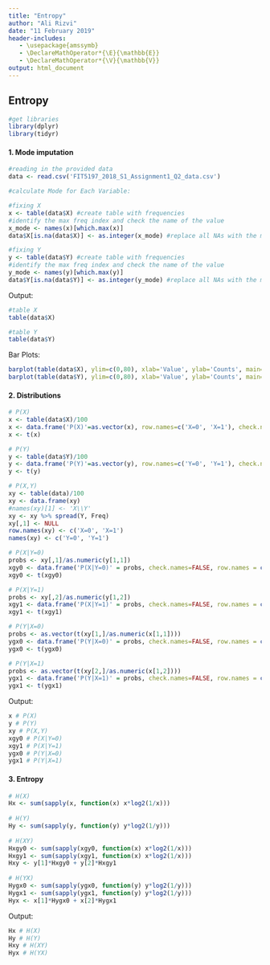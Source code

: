 ---
title: "Entropy"
author: "Ali Rizvi"
date: "11 February 2019"
header-includes:
   - \usepackage{amssymb}
   - \DeclareMathOperator*{\E}{\mathbb{E}}
   - \DeclareMathOperator*{\V}{\mathbb{V}}
output: html_document
---


## Entropy

```{r message=FALSE, warning=FALSE}
#get libraries
library(dplyr)
library(tidyr)
```

#### 1. Mode imputation

```{r}

#reading in the provided data
data <- read.csv('FIT5197_2018_S1_Assignment1_Q2_data.csv')

#calculate Mode for Each Variable:

#fixing X 
x <- table(data$X) #create table with frequencies
#identify the max freq index and check the name of the value
x_mode <- names(x)[which.max(x)] 
data$X[is.na(data$X)] <- as.integer(x_mode) #replace all NAs with the mode value

#fixing Y
y <- table(data$Y) #create table with frequencies
#identify the max freq index and check the name of the value
y_mode <- names(y)[which.max(y)] 
data$Y[is.na(data$Y)] <- as.integer(y_mode) #replace all NAs with the mode value
```

Output:

```{r}
#table X
table(data$X)

#table Y
table(data$Y)

```

Bar Plots:

```{r}

barplot(table(data$X), ylim=c(0,80), xlab='Value', ylab='Counts', main='X Values')
barplot(table(data$Y), ylim=c(0,80), xlab='Value', ylab='Counts', main='Y Values')

```

#### 2. Distributions

```{r}

# P(X)
x <- table(data$X)/100
x <- data.frame('P(X)'=as.vector(x), row.names=c('X=0', 'X=1'), check.names=FALSE)
x <- t(x)

# P(Y)
y <- table(data$Y)/100
y <- data.frame('P(Y)'=as.vector(y), row.names=c('Y=0', 'Y=1'), check.names=FALSE)
y <- t(y)

# P(X,Y)
xy <- table(data)/100
xy <- data.frame(xy)
#names(xy)[1] <- 'X\\Y'
xy <- xy %>% spread(Y, Freq)
xy[,1] <- NULL
row.names(xy) <- c('X=0', 'X=1')
names(xy) <- c('Y=0', 'Y=1')

# P(X|Y=0)
probs <- xy[,1]/as.numeric(y[1,1])
xgy0 <- data.frame('P(X|Y=0)' = probs, check.names=FALSE, row.names = c('X=0', 'X=1'))
xgy0 <- t(xgy0)

# P(X|Y=1)
probs <- xy[,2]/as.numeric(y[1,2])
xgy1 <- data.frame('P(X|Y=1)' = probs, check.names=FALSE, row.names = c('X=0', 'X=1'))
xgy1 <- t(xgy1)

# P(Y|X=0)
probs <- as.vector(t(xy[1,]/as.numeric(x[1,1])))
ygx0 <- data.frame('P(Y|X=0)' = probs, check.names=FALSE, row.names = c('Y=0', 'Y=1'))
ygx0 <- t(ygx0)

# P(Y|X=1)
probs <- as.vector(t(xy[2,]/as.numeric(x[1,2])))
ygx1 <- data.frame('P(Y|X=1)' = probs, check.names=FALSE, row.names = c('Y=0', 'Y=1'))
ygx1 <- t(ygx1)


```

Output:

```{r}

x # P(X)
y # P(Y)
xy # P(X,Y)
xgy0 # P(X|Y=0)
xgy1 # P(X|Y=1)
ygx0 # P(Y|X=0)
ygx1 # P(Y|X=1)

```

#### 3. Entropy

```{r}

# H(X)
Hx <- sum(sapply(x, function(x) x*log2(1/x)))
    
# H(Y)
Hy <- sum(sapply(y, function(y) y*log2(1/y)))
    
# H(XY)
Hxgy0 <- sum(sapply(xgy0, function(x) x*log2(1/x)))
Hxgy1 <- sum(sapply(xgy1, function(x) x*log2(1/x)))
Hxy <- y[1]*Hxgy0 + y[2]*Hxgy1
    
# H(YX)
Hygx0 <- sum(sapply(ygx0, function(y) y*log2(1/y)))
Hygx1 <- sum(sapply(ygx1, function(y) y*log2(1/y)))
Hyx <- x[1]*Hygx0 + x[2]*Hygx1

```

Output:

```{r}

Hx # H(X)
Hy # H(Y)
Hxy # H(XY)
Hyx # H(YX)

```

<br>

